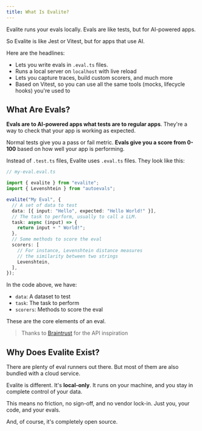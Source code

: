 ```yaml
---
title: What Is Evalite?
---
```



Evalite runs your evals locally. Evals are like tests, but for AI-powered apps.

So Evalite is like Jest or Vitest, but for apps that use AI.

Here are the headlines:

- Lets you write evals in `.eval.ts` files.
- Runs a local server on `localhost` with live reload
- Lets you capture traces, build custom scorers, and much more
- Based on Vitest, so you can use all the same tools (mocks, lifecycle hooks) you're used to

## What Are Evals?

**Evals are to AI-powered apps what tests are to regular apps**. They're a way to check that your app is working as expected.

Normal tests give you a pass or fail metric. **Evals give you a score from 0-100** based on how well your app is performing.

Instead of `.test.ts` files, Evalite uses `.eval.ts` files. They look like this:

```ts
// my-eval.eval.ts

import { evalite } from "evalite";
import { Levenshtein } from "autoevals";

evalite("My Eval", {
  // A set of data to test
  data: [{ input: "Hello", expected: "Hello World!" }],
  // The task to perform, usually to call a LLM.
  task: async (input) => {
    return input + " World!";
  },
  // Some methods to score the eval
  scorers: [
    // For instance, Levenshtein distance measures
    // the similarity between two strings
    Levenshtein,
  ],
});
```

In the code above, we have:

- `data`: A dataset to test
- `task`: The task to perform
- `scorers`: Methods to score the eval

These are the core elements of an eval.

> Thanks to [Braintrust](https://www.braintrust.dev/) for the API inspiration

## Why Does Evalite Exist?

There are plenty of eval runners out there. But most of them are also bundled with a cloud service.

Evalite is different. It's **local-only**. It runs on your machine, and you stay in complete control of your data.

This means no friction, no sign-off, and no vendor lock-in. Just you, your code, and your evals.

And, of course, it's completely open source.
